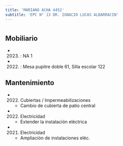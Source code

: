 ```yaml
---
title: 'MARIANO ACHA 4452'
subtitle: 'EPC N° 13 DR. IGNACIO LUCAS ALBARRACIN'
---
```


#


## Mobiliario

*  (2023) : NA 1 

*  (2022) : Mesa pupitre doble 61, Silla escolar 122 





## Mantenimiento

*  (2022) Cubiertas / Impermeabilizaciones 
    + Cambio de cubierta de patio central

*  (2022) Electricidad 
    + Extender la instalación eléctrica

*  (2021) Electricidad 
    + Ampliación de instalaciones eléc.



